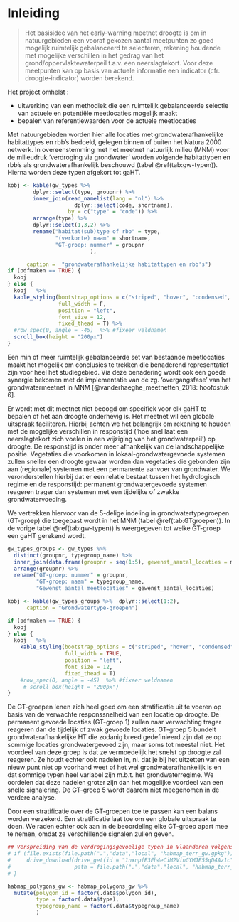 # Inleiding

> Het basisidee van het early-warning meetnet droogte is om in natuurgebieden een vooraf gekozen aantal meetpunten zo goed mogelijk ruimtelijk gebalanceerd te selecteren, rekening houdende met mogelijke verschillen in het gedrag van het grond/oppervlaktewaterpeil t.a.v. een neerslagtekort. Voor deze meetpunten kan op basis van actuele informatie een indicator (cfr. droogte-indicator) worden berekend.

Het project omhelst : 

* uitwerking van een methodiek die een ruimtelijk gebalanceerde selectie van actuele en potentiële meetlocaties mogelijk maakt 
* bepalen van referentiewaarden voor de actuele meetlocaties

Met natuurgebieden worden hier alle locaties met grondwaterafhankelijke habitattypes en rbb's bedoeld, gelegen binnen of buiten het Natura 2000 netwerk. In overeenstemming met het meetnet natuurlijk milieu (MNM) voor de milieudruk 'verdroging via grondwater' worden volgende habitattypen en rbb's als grondwaterafhankelijk beschouwd (tabel \@ref(tab:gw-typen)). Hierna worden deze typen afgekort tot gaHT. 

```r
kobj <- kable(gw_types %>% 
        dplyr::select(type, groupnr) %>% 
        inner_join(read_namelist(lang = "nl") %>% 
                     dplyr::select(code, shortname),
                   by = c("type" = "code")) %>% 
        arrange(type) %>% 
        dplyr::select(1,3,2) %>% 
        rename("habitat(sub)type of rbb" = type,
               "(verkorte) naam" = shortname,
               "GT-groep: nummer" = groupnr
                          ),

      caption =  "grondwaterafhankelijke habitattypen en rbb's") 
if (pdfmaken == TRUE) {
  kobj
} else {
  kobj   %>%
  kable_styling(bootstrap_options = c("striped", "hover", "condensed", "responsive"),
                full_width = F,
                position = "left",
                font_size = 12,
                fixed_thead = T) %>%
  #row_spec(0, angle = -45)  %>% #fixeer veldnamen
  scroll_box(height = "200px")
}
```
  

Een min of meer ruimtelijk gebalanceerde set van bestaande meetlocaties maakt het mogelijk om conclusies te trekken die benaderend representatief zijn voor heel het studiegebied.
Via deze benadering wordt ook een goede synergie bekomen met de implementatie van de zg. 'overgangsfase' van het grondwatermeetnet in MNM [@vanderhaeghe_meetnetten_2018: hoofdstuk 6].

Er wordt met dit meetnet niet beoogd om specifiek voor elk gaHT te bepalen of het aan droogte onderhevig is. Het meetnet wil een globale uitspraak faciliteren.
Hierbij achten we het belangrijk om rekening te houden met de mogelijke verschillen in responstijd ('hoe snel laat een neerslagtekort zich voelen in een wijziging van het grondwaterpeil') op droogte. De responstijd is onder meer afhankelijk van de landschappelijke positie. Vegetaties die voorkomen in lokaal-grondwatergevoede systemen zullen sneller een droogte gewaar worden dan vegetaties die gebonden zijn aan (regionale) systemen met een permanente aanvoer van grondwater.
We veronderstellen hierbij dat er een relatie bestaat tussen het hydrologisch regime en de responstijd: permanent grondwatergevoede systemen reageren trager dan systemen met een tijdelijke of zwakke grondwatervoeding. 

We vertrekken hiervoor van de 5-delige indeling in grondwatertypegroepen (GT-groep) die toegepast wordt in het MNM (tabel \@ref(tab:GTgroepen)). In de vorige tabel \@ref(tab:gw-typen)) is weergegeven tot welke GT-groep een gaHT gerekend wordt.
```r
gw_types_groups <- gw_types %>%
  distinct(groupnr, typegroup_name) %>% 
  inner_join(data.frame(groupnr = seq(1:5), gewenst_aantal_locaties = minaantal_tub_group), by = "groupnr") %>% 
  arrange(groupnr) %>% 
  rename("GT-groep: nummer" = groupnr,
         "GT-groep: naam" = typegroup_name,
         "Gewenst aantal meetlocaties" = gewenst_aantal_locaties)

kobj <- kable(gw_types_groups %>%  dplyr::select(1:2), 
      caption = "Grondwatertype-groepen") 

if (pdfmaken == TRUE) {
  kobj
} else {
  kobj   %>% 
    kable_styling(bootstrap_options = c("striped", "hover", "condensed", "responsive"), 
                  full_width = TRUE, 
                  position = "left",
                  font_size = 12,
                  fixed_thead = T) 
    #row_spec(0, angle = -45)  %>% #fixeer veldnamen
     # scroll_box(height = "200px") 
}
```
    

De GT-groepen lenen zich heel goed om een stratificatie uit te voeren op basis van de verwachte responssnelheid van een locatie op droogte. 
De permanent gevoede locaties (GT-groep 1) zullen naar verwachting trager reageren dan de tijdelijk of zwak gevoede locaties. 
GT-groep 5 bundelt grondwaterafhankelijke HT die zodanig breed gedefinieerd zijn dat ze op sommige locaties grondwatergevoed zijn, maar soms tot meestal niet.
Het voordeel van deze groep is dat ze vermoedelijk het snelst op droogte zal reageren.
Ze houdt echter ook nadelen in, nl. dat je bij het uitzetten van een nieuw punt niet op voorhand weet of het wel grondwaterafhankelijk is en dat sommige typen heel variabel zijn m.b.t. het grondwaterregime.
We oordelen dat deze nadelen groter zijn dan het mogelijke voordeel van een snelle signalering.
De GT-groep 5 wordt daarom niet meegenomen in de verdere analyse.

Door een stratificatie over de GT-groepen toe te passen kan een balans worden verzekerd. 
Een stratificatie laat toe om een globale uitspraak te doen.
We raden echter ook aan in de beoordeling elke GT-groep apart mee te nemen, omdat ze verschillende signalen zullen geven. 

```r

## Verspreiding van de verdrogingsgevoelige typen in Vlaanderen volgens de habitatkaart.
# if (file.exists(file.path(".","data","local", "habmap_terr_gw.gpkg")) == FALSE | params$refresh_data == 2) {
#     drive_download(drive_get(id = "1nxnpfE3Eh4eCiM2VinGYMJE55qD4Az1c"), 
#                    path = file.path(".","data","local", "habmap_terr_gw.gpkg"), overwrite = TRUE)
# }

habmap_polygons_gw <- habmap_polygons_gw %>%
  mutate(polygon_id = factor(.data$polygon_id),
         type = factor(.data$type),
         typegroup_name = factor(.data$typegroup_name)
         )
```
